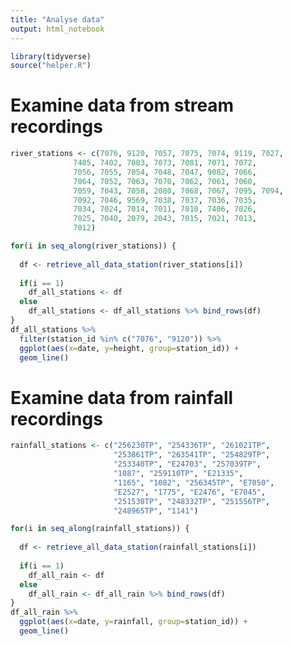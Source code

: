 ```yaml
---
title: "Analyse data"
output: html_notebook
---
```


```r
library(tidyverse)
source("helper.R")
```


# Examine data from stream recordings
```r
river_stations <- c(7076, 9120, 7057, 7075, 7074, 9119, 7027,
              7405, 7402, 7003, 7073, 7081, 7071, 7072,
              7056, 7055, 7054, 7048, 7047, 9082, 7066,
              7064, 7052, 7063, 7070, 7062, 7061, 7060,
              7059, 7043, 7058, 2080, 7068, 7067, 7095, 7094,
              7092, 7046, 9569, 7038, 7037, 7036, 7035,
              7034, 7024, 7014, 7011, 7010, 7406, 7026,
              7025, 7040, 2079, 2043, 7015, 7021, 7013,
              7012)

for(i in seq_along(river_stations)) {
  
  df <- retrieve_all_data_station(river_stations[i])
  
  if(i == 1)
    df_all_stations <- df
  else
    df_all_stations <- df_all_stations %>% bind_rows(df)
}
df_all_stations %>%
  filter(station_id %in% c("7076", "9120")) %>% 
  ggplot(aes(x=date, y=height, group=station_id)) +
  geom_line()
```
# Examine data from rainfall recordings 
```r
rainfall_stations <- c("256230TP", "254336TP", "261021TP",
                       "253861TP", "263541TP", "254829TP",
                       "253340TP", "E24703", "257039TP",
                       "1087", "259110TP", "E21335",
                       "1165", "1082", "256345TP", "E7050",
                       "E2527", "1775", "E2476", "E7045",
                       "251530TP", "248332TP", "251556TP",
                       "248965TP", "1141")

for(i in seq_along(rainfall_stations)) {
  
  df <- retrieve_all_data_station(rainfall_stations[i])
  
  if(i == 1)
    df_all_rain <- df
  else
    df_all_rain <- df_all_rain %>% bind_rows(df)
}
df_all_rain %>%
  ggplot(aes(x=date, y=rainfall, group=station_id)) +
  geom_line()
```

